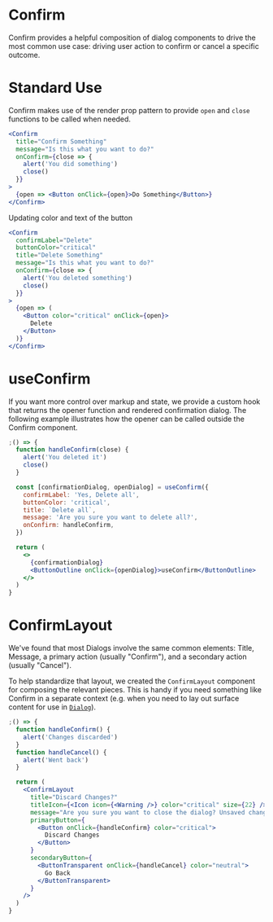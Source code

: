 
<Meta component={Confirm} title="Docs/Components/Overlays/Confirm" />

# Confirm

Confirm provides a helpful composition of dialog components to drive the most common use case: driving user action to confirm or cancel a specific outcome.

# Standard Use

Confirm makes use of the render prop pattern to provide `open` and `close` functions to be called when needed.

```jsx
<Confirm
  title="Confirm Something"
  message="Is this what you want to do?"
  onConfirm={close => {
    alert('You did something')
    close()
  }}
>
  {open => <Button onClick={open}>Do Something</Button>}
</Confirm>
```

Updating color and text of the button

```jsx
<Confirm
  confirmLabel="Delete"
  buttonColor="critical"
  title="Delete Something"
  message="Is this what you want to do?"
  onConfirm={close => {
    alert('You deleted something')
    close()
  }}
>
  {open => (
    <Button color="critical" onClick={open}>
      Delete
    </Button>
  )}
</Confirm>
```

# useConfirm

If you want more control over markup and state, we provide a custom hook that returns the opener function and rendered confirmation dialog. The following example illustrates how the opener can be called outside the Confirm component.

```jsx
;() => {
  function handleConfirm(close) {
    alert('You deleted it')
    close()
  }

  const [confirmationDialog, openDialog] = useConfirm({
    confirmLabel: 'Yes, Delete all',
    buttonColor: 'critical',
    title: `Delete all`,
    message: 'Are you sure you want to delete all?',
    onConfirm: handleConfirm,
  })

  return (
    <>
      {confirmationDialog}
      <ButtonOutline onClick={openDialog}>useConfirm</ButtonOutline>
    </>
  )
}
```

# ConfirmLayout

We've found that most Dialogs involve the same common elements: Title, Message, a primary action (usually "Confirm"), and a secondary action (usually "Cancel").

To help standardize that layout, we created the `ConfirmLayout` component for composing the relevant pieces. This is handy if you need something like Confirm in a separate context (e.g. when you need to lay out surface content for use in [`Dialog`](/components/dialogs/dialog)).

```jsx
;() => {
  function handleConfirm() {
    alert('Changes discarded')
  }
  function handleCancel() {
    alert('Went back')
  }

  return (
    <ConfirmLayout
      title="Discard Changes?"
      titleIcon={<Icon icon={<Warning />} color="critical" size={22} />}
      message="Are you sure you want to close the dialog? Unsaved changes will be lost."
      primaryButton={
        <Button onClick={handleConfirm} color="critical">
          Discard Changes
        </Button>
      }
      secondaryButton={
        <ButtonTransparent onClick={handleCancel} color="neutral">
          Go Back
        </ButtonTransparent>
      }
    />
  )
}
```
